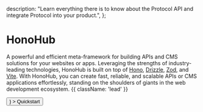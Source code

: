 
  description:
    "Learn everything there is to know about the Protocol API and integrate Protocol into your product.",
};


<HeroPattern />

# HonoHub

A powerful and efficient meta-framework for building APIs and CMS solutions for your websites or apps. Leveraging the strengths of industry-leading technologies, HonoHub is built on top of [Hono](https://hono.dev/), [Drizzle](https://orm.drizzle.team/), [Zod](https://zod.dev/), and [Vite](https://vitejs.dev/). With HonoHub, you can create fast, reliable, and scalable APIs or CMS applications effortlessly, standing on the shoulders of giants in the web development ecosystem. {{ className: 'lead' }}

<div className="not-prose mb-16 mt-6 flex gap-3">
  <Link href="/quickstart">
    <Button
      colorScheme="primary"
      className="rounded-full py-1"
      rightIcon={<ArrowRightIcon width={14} height={14} className="stroke-2" />}
    >
      Quickstart
    </Button>
  </Link>
</div>

<Features />

<Guides />
